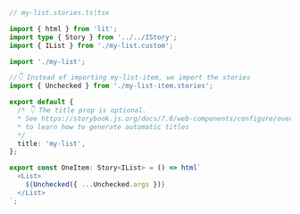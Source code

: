 ```ts
// my-list.stories.ts|tsx

import { html } from 'lit';
import type { Story } from '../../IStory';
import { IList } from './my-list.custom';

import './my-list';

//👇 Instead of importing my-list-item, we import the stories
import { Unchecked } from './my-list-item.stories';

export default {
  /* 👇 The title prop is optional.
  * See https://storybook.js.org/docs/7.0/web-components/configure/overview#configure-story-loading
  * to learn how to generate automatic titles
  */
  title: 'my-list',
};

export const OneItem: Story<IList> = () => html`
  <List>
    ${Unchecked({ ...Unchecked.args })}
  </List>
`;
```
